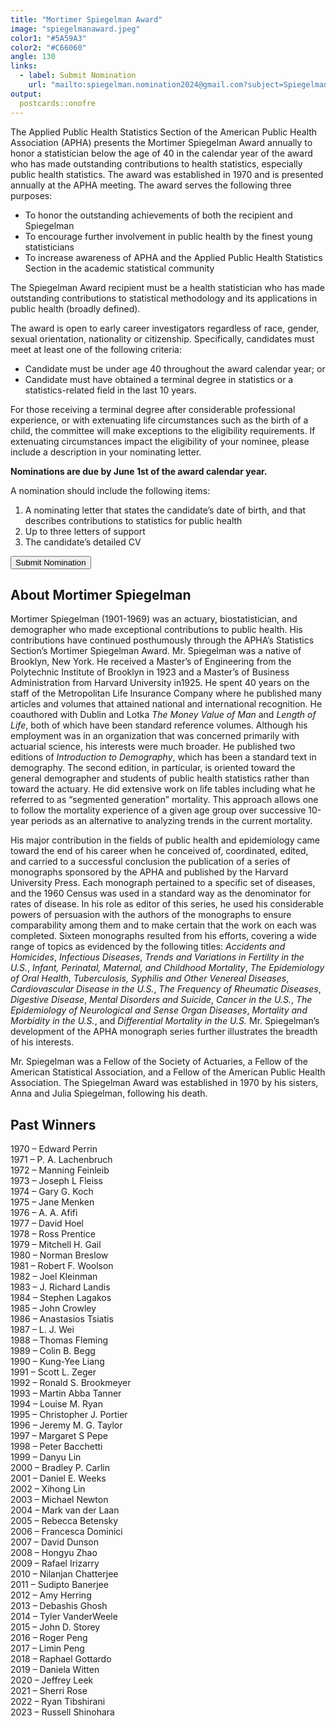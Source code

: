 ```yaml
---
title: "Mortimer Spiegelman Award"
image: "spiegelmanaward.jpeg"
color1: "#5A59A3"
color2: "#C66060"
angle: 130
links:
  - label: Submit Nomination
    url: "mailto:spiegelman.nomination2024@gmail.com?subject=Spiegelman+Award+Nomination"
output:
  postcards::onofre
---
```

 
 
The Applied Public Health Statistics Section of the American Public Health Association (APHA) presents the Mortimer Spiegelman Award annually to honor a statistician below the age of 40 in the calendar year of the award who has made outstanding contributions to health statistics, especially public health statistics. The award was established in 1970 and is presented annually at the APHA meeting. The award serves the following three purposes:

- To honor the outstanding achievements of both the recipient and Spiegelman
- To encourage further involvement in public health by the finest young statisticians
- To increase awareness of APHA and the Applied Public Health Statistics Section in the academic statistical community
 
The Spiegelman Award recipient must be a health statistician who has made outstanding contributions to statistical methodology and its applications in public health (broadly defined).
 
The award is open to early career investigators regardless of race, gender, sexual orientation, nationality or citizenship. Specifically, candidates must meet at least one of the following criteria:

- Candidate must be under age 40 throughout the award calendar year; or
- Candidate must have obtained a terminal degree in statistics or a statistics-related field in the last 10 years.

For those receiving a terminal degree after considerable professional experience, or with extenuating life circumstances such as the birth of a child, the committee will make exceptions to the eligibility requirements. If extenuating circumstances impact the eligibility of your nominee, please include a description in your nominating letter. 
 
__Nominations are due by June 1st of the award calendar year.__

A nomination should include the following items:

1. A nominating letter that states the candidate’s date of birth, and that describes contributions to statistics for public health
2. Up to three letters of support
3. The candidate’s detailed CV

 <a href="mailto:spiegelman.nomination2024@gmail.com?subject=Spiegelman+Award+Nomination">
  <button type="button" class="btn btn-outline-light mb-2">
    Submit Nomination
  </button>
</a>


## About Mortimer Spiegelman

Mortimer Spiegelman (1901-1969) was an actuary, biostatistician, and demographer who made exceptional contributions to public health. His contributions have continued posthumously through the APHA's Statistics Section's Mortimer Spiegelman Award.
Mr. Spiegelman was a native of Brooklyn, New York. He received a Master's of Engineering from the Polytechnic Institute of Brooklyn in 1923 and a Master's of Business Administration from Harvard University in1925. He spent 40 years on the staff of the Metropolitan Life Insurance Company where he published many articles and volumes that attained national and international recognition. He coauthored with Dublin and Lotka *The Money Value of Man* and *Length of Life*, both of which have been standard reference volumes.   Although his employment was in an organization that was concerned primarily with actuarial science, his interests were much broader.  He published two editions of *Introduction to Demography*, which has been a standard text in demography.  The second edition, in particular, is oriented toward the general demographer and students of public health statistics rather than toward the actuary. He did extensive work on life tables including what he referred to as "segmented generation" mortality.  This approach allows one to follow the mortality experience of a given age group over successive 10-year periods as an alternative to analyzing trends in the current mortality.

His major contribution in the fields of public health and epidemiology came toward the end of his career when he conceived of, coordinated, edited, and carried to a successful conclusion the publication of a series of monographs sponsored by the APHA and published by the Harvard University Press. Each monograph pertained to a specific set of diseases, and the 1960 Census was used in a standard way as the denominator for rates of disease. In his role as editor of this series, he used his considerable powers of persuasion with the authors of the monographs to ensure comparability among them and to make certain that the work on each was completed.   Sixteen monographs resulted from his efforts, covering a wide range of topics as evidenced by the following titles: *Accidents and Homicides*, *Infectious Diseases*, *Trends and Variations in Fertility in the U.S.*, *Infant, Perinatal, Maternal, and Childhood Mortality*, *The Epidemiology of Oral Health*, *Tuberculosis, Syphilis and Other Venereal Diseases*, *Cardiovascular Disease in the U.S.*, *The Frequency of Rheumatic Diseases*, *Digestive Disease*, *Mental Disorders and Suicide*, *Cancer in the U.S.*, *The Epidemiology of Neurological and Sense Organ Diseases*, *Mortality and Morbidity in the U.S.*, and *Differential Mortality in the U.S.*  Mr. Spiegelman's development of the APHA monograph series further illustrates the breadth of his interests.  

Mr. Spiegelman was a Fellow of the Society of Actuaries, a Fellow of the American Statistical Association, and a Fellow of the American Public Health Association. The Spiegelman Award was established in 1970 by his sisters, Anna and Julia Spiegelman, following his death. 

## Past Winners

1970 -- Edward Perrin<br>
1971 -- P. A. Lachenbruch<br>
1972 -- Manning Feinleib<br>
1973 -- Joseph L Fleiss<br>
1974 -- Gary G. Koch<br>
1975 -- Jane Menken<br>
1976 -- A. A. Afifi<br>
1977 -- David Hoel<br>
1978 -- Ross Prentice<br>
1979 -- Mitchell H. Gail<br>
1980 -- Norman Breslow<br>
1981 -- Robert F. Woolson<br>
1982 -- Joel Kleinman<br>
1983 -- J. Richard Landis<br>
1984 -- Stephen Lagakos<br>
1985 -- John Crowley<br>
1986 -- Anastasios Tsiatis<br>
1987 -- L. J. Wei<br>
1988 -- Thomas Fleming<br>
1989 -- Colin B. Begg<br>
1990 -- Kung-Yee Liang<br>
1991 -- Scott L. Zeger<br>
1992 -- Ronald S. Brookmeyer<br>
1993 -- Martin Abba Tanner<br>
1994 -- Louise M. Ryan<br>
1995 -- Christopher J. Portier<br>
1996 -- Jeremy M. G. Taylor<br>
1997 -- Margaret S Pepe<br>
1998 -- Peter Bacchetti<br>
1999 -- Danyu Lin<br>
2000 -- Bradley P. Carlin<br>
2001 -- Daniel E. Weeks<br>
2002 -- Xihong Lin<br>
2003 -- Michael Newton<br>
2004 -- Mark van der Laan<br>
2005 -- Rebecca Betensky<br>
2006 -- Francesca Dominici<br>
2007 -- David Dunson<br>
2008 -- Hongyu Zhao<br>
2009 -- Rafael Irizarry<br>
2010 -- Nilanjan Chatterjee<br>
2011 -- Sudipto Banerjee<br>
2012 -- Amy Herring<br>
2013 -- Debashis Ghosh<br>
2014 -- Tyler VanderWeele<br>
2015 -- John D. Storey<br>
2016 -- Roger Peng<br>
2017 -- Limin Peng<br>
2018 -- Raphael Gottardo<br>
2019 -- Daniela Witten<br>
2020 -- Jeffrey Leek <br>
2021 -- Sherri Rose <br>
2022 -- Ryan Tibshirani <br> 
2023 -- Russell Shinohara 

